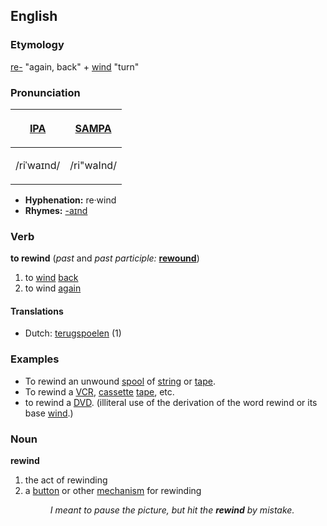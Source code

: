 ==English==

===Etymology===
[[re-]] "again, back" + [[wind]] "turn"

===Pronunciation===
{| border=1 cellpadding=5
! [[w:IPA|IPA]] !! [[w:SAMPA|SAMPA]]
|-
| /riˈwaɪnd/ || /ri"waInd/
|}

*'''Hyphenation:''' re·wind
*'''Rhymes:''' [[Rhymes:English:-aɪnd|-aɪnd]]

===Verb===
'''to rewind''' (''past'' and ''past participle:'' '''[[rewound]]''')
# to [[wind]] [[back]]
# to wind [[again]]

====Translations====
*Dutch: [[terugspoelen]] (1)

===Examples===
* To rewind an unwound [[spool]] of [[string]] or [[tape]].
* To rewind a [[VCR]], [[cassette]] [[tape]], etc.
* to rewind a [[DVD]]. (illiteral use of the derivation of the word rewind or its base [[wind]].)

===Noun===
'''rewind'''
# the act of rewinding
# a [[button]] or other [[mechanism]] for rewinding
#:''I meant to pause the picture, but hit the '''rewind''' by mistake.''